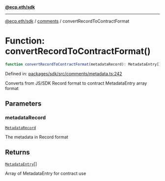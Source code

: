 [**@ecp.eth/sdk**](../../index.mdx)

***

[@ecp.eth/sdk](/sdk-reference/index.mdx) / [comments](/sdk-reference/comments/index.mdx) / convertRecordToContractFormat

# Function: convertRecordToContractFormat()

```ts
function convertRecordToContractFormat(metadataRecord): MetadataEntry[];
```

Defined in: [packages/sdk/src/comments/metadata.ts:242](https://github.com/ecp-eth/comments-monorepo/blob/main/packages/sdk/src/comments/metadata.ts#L242)

Converts from JS/SDK Record format to contract MetadataEntry array format

## Parameters

### metadataRecord

[`MetadataRecord`](/sdk-reference/comments/type-aliases/MetadataRecord.mdx)

The metadata in Record format

## Returns

[`MetadataEntry`](/sdk-reference/comments/type-aliases/MetadataEntry.mdx)[]

Array of MetadataEntry for contract use
